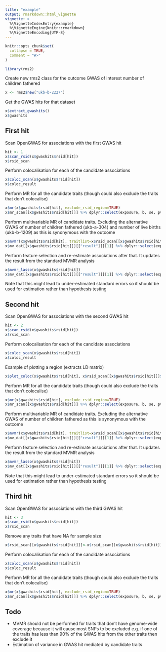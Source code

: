 ```yaml
---
title: "example"
output: rmarkdown::html_vignette
vignette: >
  %\VignetteIndexEntry{example}
  %\VignetteEngine{knitr::rmarkdown}
  %\VignetteEncoding{UTF-8}
---
```


```r
knitr::opts_chunk$set(
  collapse = TRUE,
  comment = "#>"
)
```

```r
library(rms2)
```

Create new rms2 class for the outcome GWAS of interest
number of children fathered
```r
x <- rms2$new("ukb-b-2227")
```

Get the GWAS hits for that dataset

```r
x$extract_gwashits()
x$gwashits
```

## First hit

Scan OpenGWAS for associations with the first GWAS hit

```r
hit <- 1
x$scan_rsid(x$gwashits$rsid[hit])
x$rsid_scan
```

Perform colocalisation for each of the candidate associations

```r
x$coloc_scan(x$gwashits$rsid[hit])
x$coloc_result
```

Perform MR for all the candidate traits (though could also exclude the traits that don't colocalise)

```r
x$mr(x$gwashits$rsid[hit], exclude_rsid_region=TRUE)
x$mr_scan[[x$gwashits$rsid[hit]]] %>% dplyr::select(exposure, b, se, pval)
```

Perform multivariable MR of candidate traits. Excluding the alternative GWAS of number of children fathered (ukb-a-304) and number of live births (ukb-b-1209) as this is synonymous with the outcome

```r
x$mvmr(x$gwashits$rsid[hit], traitlist=x$rsid_scan[[x$gwashits$rsid[hit]]]$id[-c(77,105)])
x$mv_dat[[x$gwashits$rsid[hit]]][["result"]][[1]] %>% dplyr::select(exposure, b, se, pval)
```

Perform feature selection and re-estimate associations after that. It updates the result from the standard MVMR analysis

```r
x$mvmr_lasso(x$gwashits$rsid[hit])
x$mv_dat[[x$gwashits$rsid[hit]]][["result"]][[1]] %>% dplyr::select(exposure, b, se, pval)
```

Note that this might lead to under-estimated standard errors so it should be used for estimation rather than hypothesis testing


## Second hit

Scan OpenGWAS for associations with the second GWAS hit

```r
hit <- 2
x$scan_rsid(x$gwashits$rsid[hit])
x$rsid_scan
```

Perform colocalisation for each of the candidate associations

```r
x$coloc_scan(x$gwashits$rsid[hit])
x$coloc_result
```

Example of plotting a region (extracts LD matrix)

```r
x$plot_coloc(x$gwashits$rsid[hit], x$rsid_scan[[x$gwashits$rsid[hit]]]$id[1])
```

Perform MR for all the candidate traits (though could also exclude the traits that don't colocalise)

```r
x$mr(x$gwashits$rsid[hit], exclude_rsid_region=TRUE)
x$mr_scan[[x$gwashits$rsid[hit]]] %>% dplyr::select(exposure, b, se, pval)
```

Perform multivariable MR of candidate traits. Excluding the alternative GWAS of number of children fathered as this is synonymous with the outcome

```r
x$mvmr(x$gwashits$rsid[hit], traitlist=x$rsid_scan[[x$gwashits$rsid[hit]]]$id[-5])
x$mv_dat[[x$gwashits$rsid[hit]]][["result"]][[1]] %>% dplyr::select(exposure, b, se, pval)
```

Perform feature selection and re-estimate associations after that. It updates the result from the standard MVMR analysis

```r
x$mvmr_lasso(x$gwashits$rsid[hit])
x$mv_dat[[x$gwashits$rsid[hit]]][["result"]][[1]] %>% dplyr::select(exposure, b, se, pval)
```

Note that this might lead to under-estimated standard errors so it should be used for estimation rather than hypothesis testing

## Third hit

Scan OpenGWAS for associations with the third GWAS hit

```r
hit <- 3
x$scan_rsid(x$gwashits$rsid[hit])
x$rsid_scan
```

Remove any traits that have NA for sample size
```r
x$rsid_scan[[x$gwashits$rsid[hit]]]<-x$rsid_scan[[x$gwashits$rsid[hit]]][!is.na(x$rsid_scan[[x$gwashits$rsid[hit]]]$n),]
```

Perform colocalisation for each of the candidate associations

```r
x$coloc_scan(x$gwashits$rsid[hit])
x$coloc_result
```



Perform MR for all the candidate traits (though could also exclude the traits that don't colocalise)

```r



x$mr(x$gwashits$rsid[hit], exclude_rsid_region=TRUE)
x$mr_scan[[x$gwashits$rsid[hit]]] %>% dplyr::select(exposure, b, se, pval)
```






## Todo

- MVMR should not be performed for traits that don't have genome-wide coverage because it will cause most SNPs to be excluded e.g. if one of the traits has less than 90% of the GWAS hits from the other traits then exclude it
- Estimation of variance in GWAS hit mediated by candidate traits

